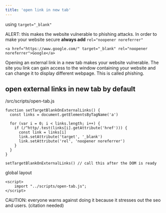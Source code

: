 ```yaml
---
title: 'open link in new tab'
---
```


using `target="_blank"`

<span is-="badge" class="alert">ALERT:</span> this makes the website vulnerable to phishing attacks.
In order to make your website secure **always add** `rel="noopener noreferrer"`

`<a href="https://www.google.com/" target="_blank" rel="noopener noreferrer">Google</a>`

Opening an external link in a new tab makes your website vulnerable.
The site you link can gain access to the window containing your website 
and can change it to display different webpage. This is called phishing. 


## open external links in new tab by default

/src/scripts/open-tab.js

```
function setTargetBlankOnExternalLinks() {
  const links = document.getElementsByTagName('a')

  for (var i = 0; i < links.length; i++) {
    if (/^http/.test(links[i].getAttribute('href'))) {
      const link = links[i]
      link.setAttribute('target', '_blank')
      link.setAttribute('rel', 'noopener noreferrer')
    }
  }
}

setTargetBlankOnExternalLinks() // call this after the DOM is ready
```

global layout
```
<script>
    import "../scripts/open-tab.js";
</script>
```

<span is-="badge" class="caution">CAUTION:</span> everyone warns against doing it
because it stresses out the seo and users.
(citation needed)